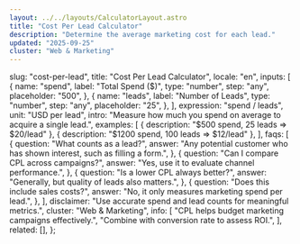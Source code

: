 ```yaml
---
layout: ../../layouts/CalculatorLayout.astro
title: "Cost Per Lead Calculator"
description: "Determine the average marketing cost for each lead."
updated: "2025-09-25"
cluster: "Web & Marketing"
---
```



  slug: "cost-per-lead",
  title: "Cost Per Lead Calculator",
  locale: "en",
  inputs: [
    {
      name: "spend",
      label: "Total Spend ($)",
      type: "number",
      step: "any",
      placeholder: "500",
    },
    {
      name: "leads",
      label: "Number of Leads",
      type: "number",
      step: "any",
      placeholder: "25",
    },
  ],
  expression: "spend / leads",
  unit: "USD per lead",
  intro: "Measure how much you spend on average to acquire a single lead.",
  examples: [
    { description: "$500 spend, 25 leads ⇒ $20/lead" },
    { description: "$1200 spend, 100 leads ⇒ $12/lead" },
  ],
  faqs: [
    {
      question: "What counts as a lead?",
      answer:
        "Any potential customer who has shown interest, such as filling a form.",
    },
    {
      question: "Can I compare CPL across campaigns?",
      answer: "Yes, use it to evaluate channel performance.",
    },
    {
      question: "Is a lower CPL always better?",
      answer: "Generally, but quality of leads also matters.",
    },
    {
      question: "Does this include sales costs?",
      answer: "No, it only measures marketing spend per lead.",
    },
  ],
  disclaimer: "Use accurate spend and lead counts for meaningful metrics.",
  cluster: "Web & Marketing",
  info: [
    "CPL helps budget marketing campaigns effectively.",
    "Combine with conversion rate to assess ROI.",
  ],
  related: [],
};

<Calculator schema={schema} />
